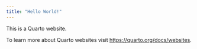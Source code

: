 ```yaml
---
title: "Hello World!"
---
```


This is a Quarto website.

To learn more about Quarto websites visit <https://quarto.org/docs/websites>.
